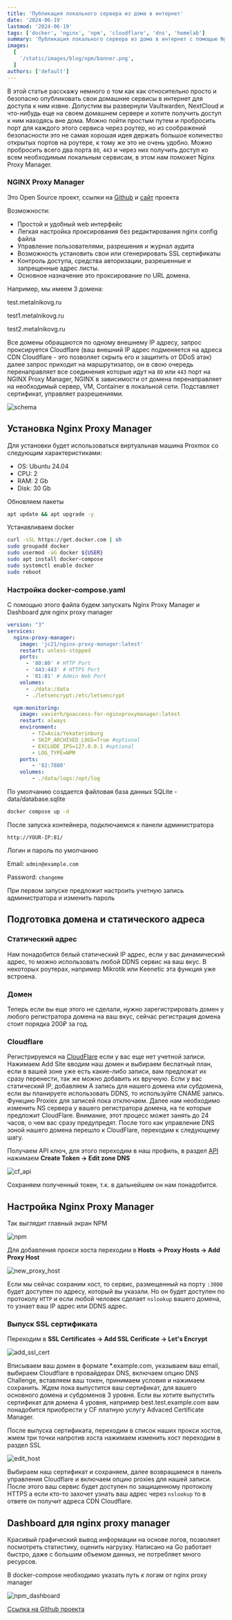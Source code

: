 ```yaml
---
title: 'Публикация локального сервера из дома в интернет'
date: '2024-06-19'
lastmod: '2024-06-19'
tags: ['docker', 'nginx', 'npm', 'cloudflare', 'dns', 'homelab']
summary: 'Публикация локального сервера из дома в интернет с помощью Nginx Proxy Manager и Cloudflare'
images:
  [
    '/static/images/blog/npm/banner.png',
  ]
authors: ['default']
---
```


В этой статье расскажу немного о том как как относительно просто и безопасно опубликовать свои домашние сервисы в интернет для доступа к ним извне. Допустим вы развернули Vaultwarden, NextCloud и что-нибудь еще на своем домашнем сервере и хотите получить доступ к ним находясь вне дома. Можно пойти простым путем и пробросить порт для каждого этого сервиса через роутер, но из соображений безопасности это не самая хорошая идея держать большое количество открытых портов на роутере, к тому же это не очень удобно. Можно пробросить всего два порта `80`, `443` и через них получить доступ ко всем необходимым локальным сервисам, в этом нам поможет Nginx Proxy Manager.

### NGINX Proxy Manager

Это Open Source проект, ссылки на [Github](https://github.com/NginxProxyManager/nginx-proxy-manager) и [сайт](https://nginxproxymanager.com) проекта

Возможности:

- Простой и удобный web интерфейс
- Легкая настройка проксирования без редактирования nginx config файла
- Управление пользователями, разрешения и журнал аудита
- Возможность установить свои или сгенерировать SSL сертификаты
- Контроль доступа, средства авторизации, разрешенные и запрещенные адрес листы.
- Основное назначение это проксирование по URL домена.

Например, мы имеем 3 домена:

test.metalnikovg.ru

test1.metalnikovg.ru

test2.metalnikovg.ru

Все домены обращаются по одному внешнему IP адресу, запрос проксируется Cloudflare (ваш внешний IP адрес подменяется на адреса CDN Cloudflare - это позволяет скрыть его и защитить от DDoS атак) далее запрос приходит на маршрутизатор, он в свою очередь перенаправляет все соединения которые идут на `80` или `443` порт на NGINX Proxy Manager, NGINX в зависимости от домена перенаправляет на необходимый сервер, VM, Container в локальной сети. Подставляет сертификат, управляет разрешениями.

![schema](/static/images/blog/npm/schema.png)

## Установка Nginx Proxy Manager

Для установки будет использоваться виртуальная машина Proxmox со следующим характеристиками:

- OS: Ubuntu 24.04
- CPU: 2
- RAM: 2 Gb
- Disk: 30 Gb

Обновляем пакеты

```bash
apt update && apt upgrade -y
```
Устанавливаем docker

```bash
curl -sSL https://get.docker.com | sh
sudo groupadd docker
sudo usermod -aG docker ${USER}
sudo apt install docker-compose
sudo systemctl enable docker
sudo reboot
```
### Настройка docker-compose.yaml

С помощью этого файла будем запускать Nginx Proxy Manager и Dashboard для nginx proxy manager

```yaml:docker-compose.yml
version: "3"
services:
  nginx-proxy-manager:
    image: 'jc21/nginx-proxy-manager:latest'
    restart: unless-stopped
    ports:
      - '80:80' # HTTP Port
      - '443:443' # HTTPS Port
      - '81:81' # Admin Web Port
    volumes:
      - ./data:/data
      - ./letsencrypt:/etc/letsencrypt

  npm-monitoring:
    image: xavierh/goaccess-for-nginxproxymanager:latest
    restart: always
    environment:
        - TZ=Asia/Yekaterinburg
        - SKIP_ARCHIVED_LOGS=True #optional
        - EXCLUDE_IPS=127.0.0.1 #optional
        - LOG_TYPE=NPM
    ports:
        - '82:7880'
    volumes:
        - ./data/logs:/opt/log
```
По умолчанию создается файловая база данных SQLite - data/database.sqlite 

```bash
docker compose up -d
```

После запуска контейнера, подключаемся к панели администратора

`http://YOUR-IP:81/`

Логин и пароль по умолчанию

Email: `admin@example.com`

Password: `changeme`

При первом запуске предложит настроить учетную запись администратора и изменить пароль

## Подготовка домена и статического адреса

### Статический адрес

Нам понадобится белый статический IP адрес, если у вас динамический адрес, то можно использовать любой DDNS сервис на ваш вкус. В некоторых роутерах, например Mikrotik или Keenetic эта функция уже встроена.

### Домен

Теперь если вы еще этого не сделали, нужно зарегистрировать домен у любого регистратора домена на ваш вкус, сейчас регистрация домена стоит порядка 200₽ за год.

### Cloudflare

Регистрируемся на [CloudFlare](https://dash.cloudflare.com/) если у вас еще нет учетной записи. Нажимаем Add Site вводим наш домен и выбираем беслатный план, если в вашей зоне уже есть какие-либо записи, вам предложат их сразу перенести, так же можно добавить их вручную. Если у вас статический IP, добавляем A запись для нашего домена или субдомена, если вы планируете использовать DDNS, то используйте CNAME запись. Функцию Proxiex для записей пока отключаем. Далее нам необходимо изменить NS сервера у вашего регистратора домена, на те которые предложит CloudFlare. Внимание, этот процесс может занять до 24 часов, о чем вас сразу предупредят. После того как управление DNS зоной нашего домена перешло к CloudFlare, переходим к следующему шагу.

Получаем API ключ, для этого переходим в наш профиль, в раздел [API](https://dash.cloudflare.com/profile/api-tokens) нажимаем **Create Token -> Edit zone DNS**

![cf_api](/static/images/blog/npm/cf_api.png)

Сохраняем полученный токен, т.к. в дальнейшем он нам понадобится.

## Настройка Nginx Proxy Manager

Так выглядит главный экран NPM

![npm](/static/images/blog/npm/npm.png)

Для добавления прокси хоста переходим в **Hosts -> Proxy Hosts -> Add Proxy Host**

![new_proxy_host](/static/images/blog/npm/new_proxy_host.png)

Если мы сейчас сохраним хост, то сервис, размещенный на порту `:3000` будет доступен по адресу, который вы указали. Но он будет доступен по протоколу `HTTP` и если любой человек сделает `nslookup` вашего домена, то узнает ваш IP адрес или DDNS адрес.

### Выпуск SSL сертификата

Переходим в **SSL Certificates -> Add SSL Cerificate -> Let's Encrypt**

![add_ssl_cert](/static/images/blog/npm/add_ssl_cert.png)

Вписываем ваш домен в формате *.example.com, указываем ваш email, выбираем Cloudflare в провайдерах DNS, включаем опцию DNS Challenge, вставляем ваш токен, принимаем условия и нажимаем сохранить. Ждем пока выпустится ваш сертификат, для вашего основного домена и субдоменов 3 уровня. Если вы хотите выпустить сертификат для домена 4 уровня, например best.test.example.com вам понадобится приобрести у CF платную услугу Advaced Certificate Manager.

После выпуска сертификата, переходим в список наших прокси хостов, жмем три точки напротив хоста нажимаем изменить хост переходим в раздел SSL

![edit_host](/static/images/blog/npm/edit_host.png)

Выбираем наш сертификат и сохраняем, далее возвращаемся в панель управления Cloudflare и включаем опцию proxies для нашей записи. После этого ваш сервис будет доступен по защищенному протоколу HTTPS а если кто-то захочет узнать ваш адрес через `nslookup` то в ответе он получит адреса CDN Cloudflare.

## Dashboard для nginx proxy manager

Красивый графический вывод информации на основе логов, позволяет посмотреть статистику, оценить нагрузку. Написано на Go работает быстро, даже с большим объемом данных, не потребляет много ресурсов.

В docker-compose необходимо указать путь к логам от nginx proxy manager

![npm_dashboard](/static/images/blog/npm/npm_dashboard.png)

[Cсылка на Github проекта](https://github.com/xavier-hernandez/goaccess-for-nginxproxymanager)
